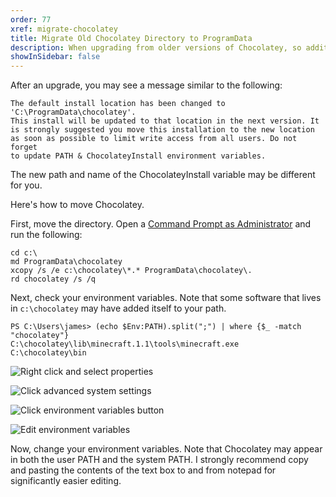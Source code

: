 ```yaml
---
order: 77
xref: migrate-chocolatey
title: Migrate Old Chocolatey Directory to ProgramData
description: When upgrading from older versions of Chocolatey, so additional steps need to be completed
showInSidebar: false
---
```


After an upgrade, you may see a message similar to the following:

```shell
The default install location has been changed to 'C:\ProgramData\chocolatey'.
This install will be updated to that location in the next version. It
is strongly suggested you move this installation to the new location
as soon as possible to limit write access from all users. Do not forget
to update PATH & ChocolateyInstall environment variables.
```

The new path and name of the ChocolateyInstall variable may be different for you.

Here's how to move Chocolatey.

First, move the directory.  Open a [Command Prompt as Administrator](https://www.howtogeek.com/howto/windows-vista/run-a-command-as-administrator-from-the-windows-vista-run-box/) and run the following:

```shell
cd c:\
md ProgramData\chocolatey
xcopy /s /e c:\chocolatey\*.* ProgramData\chocolatey\.
rd chocolatey /s /q
```

Next, check your environment variables. Note that some software that lives in `c:\chocolatey` may have added itself to your path.

```shell
PS C:\Users\james> (echo $Env:PATH).split(";") | where {$_ -match "chocolatey"}
C:\chocolatey\lib\minecraft.1.1\tools\minecraft.exe
C:\chocolatey\bin
```

![Right click and select properties](https://i.imgur.com/Xser6iG.png)

![Click advanced system settings](https://i.imgur.com/6SsGw9v.png)

![Click environment variables button](https://i.imgur.com/N6YtQSk.png)

![Edit environment variables](https://i.imgur.com/Bszc7qg.png)

Now, change your environment variables. Note that Chocolatey may appear in both the user PATH and the system PATH. I strongly recommend copy and pasting the contents of the text box to and from notepad for significantly easier editing.